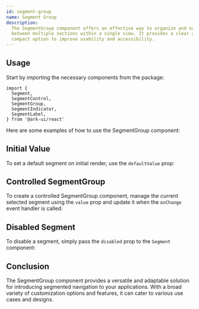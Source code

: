 ```yaml
---
id: segment-group
name: Segment Group
description:
  The SegmentGroup component offers an effective way to organize and navigate
  between multiple sections within a single view. It provides a clear and
  compact option to improve usability and accessibility.
---
```


## Usage

Start by importing the necessary components from the package:

```tsx
import {
  Segment,
  SegmentControl,
  SegmentGroup,
  SegmentIndicator,
  SegmentLabel,
} from '@ark-ui/react'
```

Here are some examples of how to use the SegmentGroup component:

<Story name="Basic" />

## Initial Value

To set a default segment on initial render, use the `defaultValue` prop:

<Story name="InitialValue" />

## Controlled SegmentGroup

To create a controlled SegmentGroup component, manage the current selected
segment using the `value` prop and update it when the `onChange` event handler
is called:

<Story name="Controlled" />

## Disabled Segment

To disable a segment, simply pass the `disabled` prop to the `Segment`
component:

<Story name="Disabled" />

## Conclusion

The SegmentGroup component provides a versatile and adaptable solution for
introducing segmented navigation to your applications. With a broad variety of
customization options and features, it can cater to various use cases and
designs.
